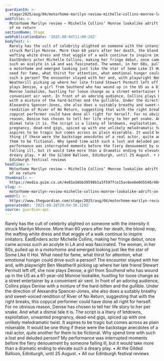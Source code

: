 ```yaml
---
guardianId: >-
  stage/2025/aug/04/motorhome-marilyn-review-michelle-collins-monroe-lookalike-adrift-on-river-of-no-return
webTitle: >-
  Motorhome Marilyn review – Michelle Collins’ Monroe lookalike adrift on river
  of no return
sectionName: Stage
webPublicationDate: '2025-08-04T11:00:28Z'
bodyText: >-
  Rarely has the cult of celebrity alighted on someone with the intensity it
  struck Marilyn Monroe. More than 60 years after her death, the blond mop, the
  wafting white dress and that wiggle of a walk continue to inspire imitators.
  EastEnders actor Michelle Collins, making her fringe debut, once came across
  such an acolyte in LA and was fascinated. The woman, in her 60s, pulled up in
  a motorhome and emerged looking just like the star of Some Like It Hot. What
  need for fame, what thirst for attention, what emotional hunger could drive
  such a person? The encounter stayed with her and, with playwright Ben
  Weatherill picking up where her late friend Stewart Permutt left off, she now
  plays Denise, a girl from Southend who has wound up in the US as a 61-year-old
  Monroe lookalike, hustling for loose change as a street entertainer by a
  convenient air vent. In front of an adoring audience, Collins plays Denise
  with a mixture of the hard-bitten and the gullible. Under the direction of
  Alexandra Spencer-Jones, she also does a suitably breathy and sweet-voiced
  rendition of River of No Return, suggesting that with the right breaks, this
  copycat performer could have done all right for herself. For no obvious
  reason, Denise has chosen to tell her life story to her pet snake. And what a
  dismal tale it is. The script is a litany of letdowns, exploitation, unwanted
  pregnancy, dead-end gigs, spiced up with one unlikely melodramatic twist. It
  aspires to be tragic but comes across as plain miserable. It would be one
  thing if these were the backstage anecdotes of a real actor, quite another for
  them to be fictional. Why spend time with such a lost and deluded person? My
  performance was interrupted moments before the fiery denouement by someone
  falling ill, but it would take more than a dramatic ending to elevate such a
  dreary play. • At the Gilded Balloon, Edinburgh, until 25 August. • All our
  Edinburgh festival reviews
headline: >-
  Motorhome Marilyn review – Michelle Collins’ Monroe lookalike adrift on river
  of no return
thumbnail: >-
  https://media.guim.co.uk/4e01e16bb39598b1a3f597fce15ac6ee6e0d5540/484_0_4840_3872/500.jpg
slug: >-
  motorhome-marilyn-review-michelle-collins-monroe-lookalike-adrift-on-river-of-no-return
webUrl: >-
  https://www.theguardian.com/stage/2025/aug/04/motorhome-marilyn-review-michelle-collins-monroe-lookalike-adrift-on-river-of-no-return
generatedAt: '2025-08-28T20:04:30.129Z'
source: guardian-api
---
```

Rarely has the cult of celebrity alighted on someone with the intensity it struck Marilyn Monroe. More than 60 years after her death, the blond mop, the wafting white dress and that wiggle of a walk continue to inspire imitators. EastEnders actor Michelle Collins, making her fringe debut, once came across such an acolyte in LA and was fascinated. The woman, in her 60s, pulled up in a motorhome and emerged looking just like the star of Some Like It Hot. What need for fame, what thirst for attention, what emotional hunger could drive such a person? The encounter stayed with her and, with playwright Ben Weatherill picking up where her late friend Stewart Permutt left off, she now plays Denise, a girl from Southend who has wound up in the US as a 61-year-old Monroe lookalike, hustling for loose change as a street entertainer by a convenient air vent. In front of an adoring audience, Collins plays Denise with a mixture of the hard-bitten and the gullible. Under the direction of Alexandra Spencer-Jones, she also does a suitably breathy and sweet-voiced rendition of River of No Return, suggesting that with the right breaks, this copycat performer could have done all right for herself. For no obvious reason, Denise has chosen to tell her life story to her pet snake. And what a dismal tale it is. The script is a litany of letdowns, exploitation, unwanted pregnancy, dead-end gigs, spiced up with one unlikely melodramatic twist. It aspires to be tragic but comes across as plain miserable. It would be one thing if these were the backstage anecdotes of a real actor, quite another for them to be fictional. Why spend time with such a lost and deluded person? My performance was interrupted moments before the fiery denouement by someone falling ill, but it would take more than a dramatic ending to elevate such a dreary play. • At the Gilded Balloon, Edinburgh, until 25 August. • All our Edinburgh festival reviews
